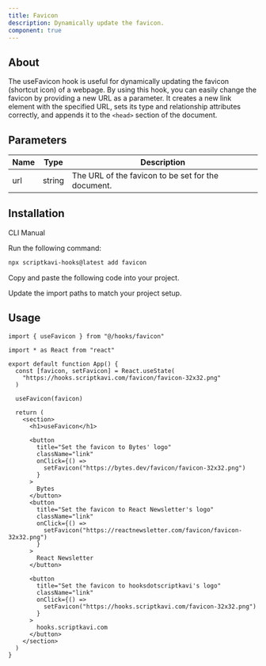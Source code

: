 ```yaml
---
title: Favicon
description: Dynamically update the favicon.
component: true
---
```


## About

The useFavicon hook is useful for dynamically updating the favicon (shortcut icon) of a webpage. By using this hook, you can easily change the favicon by providing a new URL as a parameter. It creates a new link element with the specified URL, sets its type and relationship attributes correctly, and appends it to the `<head>` section of the document.

## Parameters

| Name | Type   | Description                                        |
| ---- | ------ | -------------------------------------------------- |
| url  | string | The URL of the favicon to be set for the document. |

## Installation

<Tabs defaultValue="cli">

<TabsList>
  <TabsTrigger value="cli">CLI</TabsTrigger>
  <TabsTrigger value="manual">Manual</TabsTrigger>
</TabsList>

<TabsContent value="cli">

<Steps>

<Step>Run the following command:</Step>

```bash
npx scriptkavi-hooks@latest add favicon
```

</Steps>

</TabsContent>

<TabsContent value="manual">

<Steps>

<Step>Copy and paste the following code into your project.</Step>

<ComponentSource name="favicon" />

<Step>Update the import paths to match your project setup.</Step>

</Steps>

</TabsContent>

</Tabs>

## Usage

```tsx
import { useFavicon } from "@/hooks/favicon"
```

```tsx
import * as React from "react"

export default function App() {
  const [favicon, setFavicon] = React.useState(
    "https://hooks.scriptkavi.com/favicon/favicon-32x32.png"
  )

  useFavicon(favicon)

  return (
    <section>
      <h1>useFavicon</h1>

      <button
        title="Set the favicon to Bytes' logo"
        className="link"
        onClick={() =>
          setFavicon("https://bytes.dev/favicon/favicon-32x32.png")
        }
      >
        Bytes
      </button>
      <button
        title="Set the favicon to React Newsletter's logo"
        className="link"
        onClick={() =>
          setFavicon("https://reactnewsletter.com/favicon/favicon-32x32.png")
        }
      >
        React Newsletter
      </button>

      <button
        title="Set the favicon to hooksdotscriptkavi's logo"
        className="link"
        onClick={() =>
          setFavicon("https://hooks.scriptkavi.com/favicon-32x32.png")
        }
      >
        hooks.scriptkavi.com
      </button>
    </section>
  )
}
```
